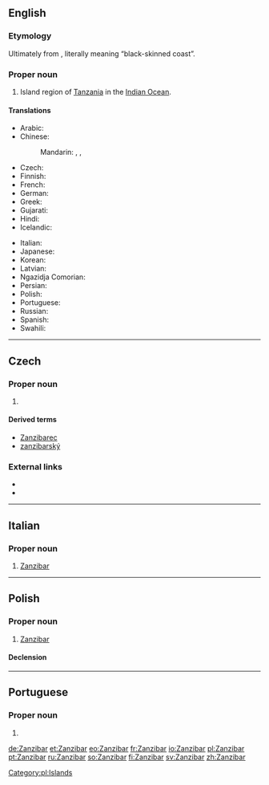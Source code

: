 {{also|zanzibar}}
==English==
{{wikipedia}}

===Etymology===
Ultimately from {{etyl|fa|en}} {{m|fa|زنگبار|tr=zangibâr}}, literally meaning “black-skinned coast”.

===Proper noun===
{{en-proper noun}}

# Island region of [[Tanzania]] in the [[Indian Ocean]].

====Translations====
{{trans-top|island region}}
* Arabic: {{t|ar|زَنْجِبَار|m}}
* Chinese:
*: Mandarin: {{t+|cmn|桑給巴爾|sc=Hani}}, {{t+|cmn|桑给巴尔|tr=Sāngjǐbā'ěr|sc=Hani}}, {{t|cmn|佔吉巴|tr=Zhànjíbā|sc=Hani}}
* Czech: {{t|cs|Zanzibar|m}}
* Finnish: {{t|fi|Sansibar}}
* French: {{t+|fr|Zanzibar|m}}
* German: {{t+|de|Sansibar|n}}
* Greek: {{t|el|Ζανζιβάρη|sc=Grek}}
* Gujarati: {{t|gu|જંગબાર|n|tr=jangbār|sc=Gujr}}
* Hindi: {{t|hi|जंगबार|tr=jangbār|sc=Deva}}
* Icelandic: {{t+|is|Sansibar}}
{{trans-mid}}
* Italian: {{t|it|Zanzibar}}
* Japanese: {{t|ja|ザンジバル|tr=Zanjibaru|sc=Jpan}}
* Korean: {{t|ko|잔지바르|sc=Kore}}
* Latvian: {{t|lv|Zanzibāra|f}}
* Ngazidja Comorian: {{t|zdj|Ungudja}}
* Persian: {{t+|fa|زنگبار|tr=Zangebâr}}
* Polish: {{t+|pl|Zanzibar|m}}
* Portuguese: {{t+|pt|Zanzibar|m|f}}
* Russian: {{t|ru|Занзиба́р|m}}
* Spanish: {{t|es|Zanzíbar|m}}
* Swahili: {{t+|sw|Unguja}}
{{trans-bottom}}

----

==Czech==

===Proper noun===
{{cs-proper noun|g=m}}

# {{l|en|Zanzibar}}

====Derived terms====
* [[Zanzibarec]]
* [[zanzibarský]]

===External links===
* {{R:KNLA}}
* {{R:SSJC}}

----

==Italian==

===Proper noun===
{{it-proper noun|g=f}}

# [[#English|Zanzibar]]

----

==Polish==
{{wikipedia|lang=pl}}

===Proper noun===
{{head|pl|proper noun|g=m}}

# [[#English|Zanzibar]]

====Declension====
{{pl-decl-noun-sing|Zanzibar|Zanzibaru|Zanzibarowi|Zanzibar|Zanzibarem|Zanzibarze|Zanzibarze}}

[[Category:pl:Islands]]

----

==Portuguese==

===Proper noun===
{{pt-proper noun|m|g2=f}}

# {{place|pt|island|off the coast of|c/Tanzania|t1=Zanzibar}}

[[de:Zanzibar]]
[[et:Zanzibar]]
[[eo:Zanzibar]]
[[fr:Zanzibar]]
[[io:Zanzibar]]
[[pl:Zanzibar]]
[[pt:Zanzibar]]
[[ru:Zanzibar]]
[[so:Zanzibar]]
[[fi:Zanzibar]]
[[sv:Zanzibar]]
[[zh:Zanzibar]]